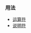 {{cpp/keyword/title|{{tt|noexcept}} {{mark since c++11}}}}
{{cpp/keyword/navbar}}

===用法===
* [[cpp/language/noexcept|{{tt|noexcept}} 运算符]]
* [[cpp/language/noexcept_spec|{{tt|noexcept}} 说明符]]

{{langlinks|de|en|es|fr|it|ja|pt|ru}}